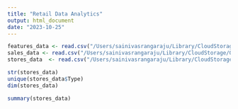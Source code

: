 ```yaml
---
title: "Retail Data Analytics"
output: html_document
date: "2023-10-25"
---
```

```r
features_data <- read.csv("/Users/sainivasrangaraju/Library/CloudStorage/OneDrive-IllinoisInstituteofTechnology/DPA/Project/Code/Retail Data Analytics/Datasets/Features data set.csv",na.strings = "NA")
sales_data <- read.csv("/Users/sainivasrangaraju/Library/CloudStorage/OneDrive-IllinoisInstituteofTechnology/DPA/Project/Code/Retail Data Analytics/Datasets/sales data-set.csv")
stores_data  <- read.csv("/Users/sainivasrangaraju/Library/CloudStorage/OneDrive-IllinoisInstituteofTechnology/DPA/Project/Code/Retail Data Analytics/Datasets/stores data-set.csv")
```
```r
str(stores_data)
unique(stores_data$Type)
dim(stores_data)
```
```r
summary(stores_data)
```

